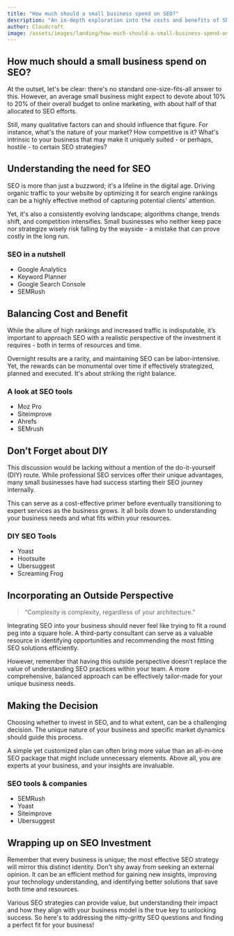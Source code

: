 ```yaml
---
title: "How much should a small business spend on SEO?"
description: "An in-depth exploration into the costs and benefits of SEO for small businesses."
author: Cloudcraft
image: /assets/images/landing/how-much-should-a-small-business-spend-on-seo.jpg
---
```


## How much should a small business spend on SEO?

At the outset, let's be clear: there's no standard one-size-fits-all answer to this. However, an average small business might expect to devote about 10% to 20% of their overall budget to online marketing, with about half of that allocated to SEO efforts.

Still, many qualitative factors can and should influence that figure. For instance, what's the nature of your market? How competitive is it? What's intrinsic to your business that may make it uniquely suited - or perhaps, hostile - to certain SEO strategies?

<ServicesBlurb />

## Understanding the need for SEO

SEO is more than just a buzzword; it's a lifeline in the digital age. Driving organic traffic to your website by optimizing it for search engine rankings can be a highly effective method of capturing potential clients' attention.

Yet, it's also a consistently evolving landscape; algorithms change, trends shift, and competition intensifies. Small businesses who neither keep pace nor strategize wisely risk falling by the wayside - a mistake that can prove costly in the long run.

### SEO in a nutshell

 * Google Analytics
 * Keyword Planner
 * Google Search Console
 * SEMRush

## Balancing Cost and Benefit

While the allure of high rankings and increased traffic is indisputable, it’s important to approach SEO with a realistic perspective of the investment it requires - both in terms of resources and time.

Overnight results are a rarity, and maintaining SEO can be labor-intensive. Yet, the rewards can be monumental over time if effectively strategized, planned and executed. It's about striking the right balance.

### A look at SEO tools

 * Moz Pro
 * Siteimprove
 * Ahrefs
 * SEMrush

## Don’t Forget about DIY 

This discussion would be lacking without a mention of the do-it-yourself (DIY) route. While professional SEO services offer their unique advantages, many small businesses have had success starting their SEO journey internally. 

This can serve as a cost-effective primer before eventually transitioning to expert services as the business grows. It all boils down to understanding your business needs and what fits within your resources.

### DIY SEO Tools

 * Yoast
 * Hootsuite
 * Ubersuggest
 * Screaming Frog

<GetStartedBlurb />

## Incorporating an Outside Perspective

<blockquote tip> “Complexity is complexity, regardless of your architecture.” </blockquote>

Integrating SEO into your business should never feel like trying to fit a round peg into a square hole. A third-party consultant can serve as a valuable resource in identifying opportunities and recommending the most fitting SEO solutions efficiently.

However, remember that having this outside perspective doesn’t replace the value of understanding SEO practices within your team. A more comprehensive, balanced approach can be effectively tailor-made for your unique business needs.

## Making the Decision

Choosing whether to invest in SEO, and to what extent, can be a challenging decision. The unique nature of your business and specific market dynamics should guide this process.

A simple yet customized plan can often bring more value than an all-in-one SEO package that might include unnecessary elements. Above all, you are experts at your business, and your insights are invaluable.

### SEO tools & companies

 * SEMRush
 * Yoast 
 * Siteimprove
 * Ubersuggest

## Wrapping up on SEO Investment

Remember that every business is unique; the most effective SEO strategy will mirror this distinct identity. Don't shy away from seeking an external opinion. It can be an efficient method for gaining new insights, improving your technology understanding, and identifying better solutions that save both time and resources.

Various SEO strategies can provide value, but understanding their impact and how they align with your business model is the true key to unlocking success. So here's to addressing the nitty-gritty SEO questions and finding a perfect fit for your business!